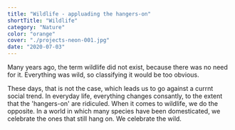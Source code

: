 ```yaml
---
title: "Wildlife - appluading the hangers-on"
shortTitle: "Wildlife"
category: "Nature"
color: "orange"
cover: "./projects-neon-001.jpg"
date: "2020-07-03"
---
```


Many years ago, the term wildlife did not exist, because there was no need for it. Everything was wild, so classifying it would be too obvious.

These days, that is not the case, which leads us to go against a currnt social trend. In everyday life, everything changes consantly, to the extent that the 'hangers-on' are ridiculed. When it comes to wildlife, we do the opposite. In a world in which many species have been domesticated, we celebrate the ones that still hang on. We celebrate the wild.